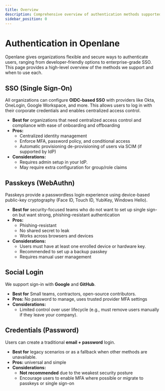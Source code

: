 ```yaml
---
title: Overview
description: Comprehensive overview of authentication methods supported by the Openlane platform
sidebar_position: 0
---
```


# Authentication in Openlane

Openlane gives organizations flexible and secure ways to authenticate users, ranging from developer-friendly options to enterprise-grade SSO. This page provides a high-level overview of the methods we support and when to use each.

## SSO (Single Sign-On)

All organizations can configure **OIDC-based SSO** with providers like Okta, OneLogin, Google Workspace, and more. This allows users to log in with their corporate credentials and enables centralized access control.

- **Best for** organizations that need centralized access control and compliance with ease of onboarding and offboarding
- **Pros:**
  - Centralized identity management
  - Enforce MFA, password policy, and conditional access
  - Automatic provisioning de-provisioning of users via SCIM (if supported by IdP)
- **Considerations:**
  - Requires admin setup in your IdP.
  - May require extra configuration for group/role claims


## Passkeys (WebAuthn)

Passkeys provide a passwordless login experience using device-based public-key cryptography (Face ID, Touch ID, YubiKey, Windows Hello).

- **Best for** security-focused teams who do not want to set up single sign-on but want strong, phishing-resistant authentication
- **Pros:**
  - Phishing-resistant
  - No shared secret to leak
  - Works across browsers and devices
- **Considerations:**
  - Users must have at least one enrolled device or hardware key.
  - Recommended to set up a backup passkey
  - Requires manual user management

## Social Login

We support sign-in with **Google** and **GitHub**.

- **Best for** Small teams, contractors, open-source contributors.
- **Pros:** No password to manage, uses trusted provider MFA settings
- **Considerations:**
  - Limited control over user lifecycle (e.g., must remove users manually if they leave your company).

## Credentials (Password)

Users can create a traditional **email + password** login.

- **Best for** legacy scenarios or as a fallback when other methods are unavailable.
- **Pros:** universal and simple
- **Considerations:**
  - **Not recommended** due to the weakest security posture
  - Encourage users to enable MFA where possible or migrate to passkeys or single sign-on
